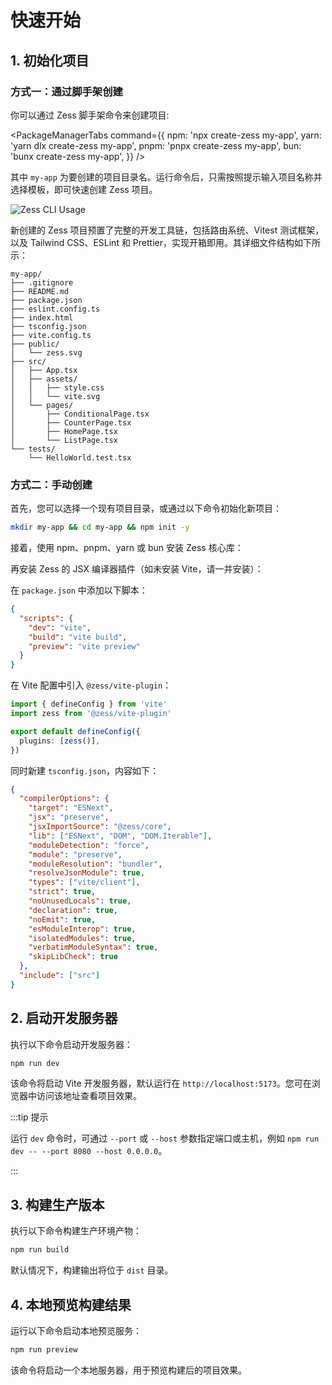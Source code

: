 # 快速开始


## 1. 初始化项目

### 方式一：通过脚手架创建

你可以通过 Zess 脚手架命令来创建项目:

<PackageManagerTabs
  command={{
    npm: 'npx create-zess my-app',
    yarn: 'yarn dlx create-zess my-app',
    pnpm: 'pnpx create-zess my-app',
    bun: 'bunx create-zess my-app',
  }}
/>

其中 `my-app` 为要创建的项目目录名。运行命令后，只需按照提示输入项目名称并选择模板，即可快速创建 Zess 项目。

<img
  src="https://pic1.imgdb.cn/item/68d2c7b7c5157e1a882be39f.gif"
  alt="Zess CLI Usage"
/>

新创建的 Zess 项目预置了完整的开发工具链，包括路由系统、Vitest 测试框架，以及 Tailwind CSS、ESLint 和 Prettier，实现开箱即用。其详细文件结构如下所示：

```text
my-app/
├── .gitignore
├── README.md
├── package.json
├── eslint.config.ts
├── index.html
├── tsconfig.json
├── vite.config.ts
├── public/
│   └── zess.svg
├── src/
│   ├── App.tsx
│   ├── assets/
│   │   ├── style.css
│   │   └── vite.svg
│   └── pages/
│       ├── ConditionalPage.tsx
│       ├── CounterPage.tsx
│       ├── HomePage.tsx
│       └── ListPage.tsx
└── tests/
    └── HelloWorld.test.tsx
```

### 方式二：手动创建

首先，您可以选择一个现有项目目录，或通过以下命令初始化新项目：

```bash
mkdir my-app && cd my-app && npm init -y
```

接着，使用 npm、pnpm、yarn 或 bun 安装 Zess 核心库：

<PackageManagerTabs command="install @zess/core" />

再安装 Zess 的 JSX 编译器插件（如未安装 Vite，请一并安装）：

<PackageManagerTabs command="install @zess/vite-plugin -D" />

在 `package.json` 中添加以下脚本：

```json
{
  "scripts": {
    "dev": "vite",
    "build": "vite build",
    "preview": "vite preview"
  }
}
```

在 Vite 配置中引入 `@zess/vite-plugin`：

```ts title="vite.config.ts"
import { defineConfig } from 'vite'
import zess from '@zess/vite-plugin'

export default defineConfig({
  plugins: [zess()],
})
```

同时新建 `tsconfig.json`，内容如下：

```json
{
  "compilerOptions": {
    "target": "ESNext",
    "jsx": "preserve",
    "jsxImportSource": "@zess/core",
    "lib": ["ESNext", "DOM", "DOM.Iterable"],
    "moduleDetection": "force",
    "module": "preserve",
    "moduleResolution": "bundler",
    "resolveJsonModule": true,
    "types": ["vite/client"],
    "strict": true,
    "noUnusedLocals": true,
    "declaration": true,
    "noEmit": true,
    "esModuleInterop": true,
    "isolatedModules": true,
    "verbatimModuleSyntax": true,
    "skipLibCheck": true
  },
  "include": ["src"]
}
```

## 2. 启动开发服务器

执行以下命令启动开发服务器：

```bash
npm run dev
```

该命令将启动 Vite 开发服务器，默认运行在 `http://localhost:5173`。您可在浏览器中访问该地址查看项目效果。

:::tip 提示

运行 `dev` 命令时，可通过 `--port` 或 `--host` 参数指定端口或主机，例如 `npm run dev -- --port 8080 --host 0.0.0.0`。

:::

## 3. 构建生产版本

执行以下命令构建生产环境产物：

```bash
npm run build
```

默认情况下，构建输出将位于 `dist` 目录。

## 4. 本地预览构建结果

运行以下命令启动本地预览服务：

```bash
npm run preview
```

该命令将启动一个本地服务器，用于预览构建后的项目效果。
